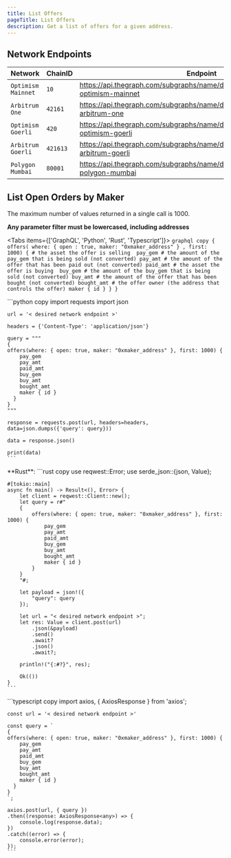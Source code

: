 ```yaml
---
title: List Offers
pageTitle: List Offers
description: Get a list of offers for a given address.
---
```


 
## Network Endpoints

| Network            | ChainID  | Endpoint                                                                             |
|--------------------|----------|--------------------------------------------------------------------------------------|
| `Optimism Mainnet` | `10`     | https://api.thegraph.com/subgraphs/name/denverbaumgartner/rubiconv2-optimism-mainnet |
| `Arbitrum One`     | `42161`  | https://api.thegraph.com/subgraphs/name/denverbaumgartner/rubiconv2-arbitrum-one     |
| `Optimism Goerli`  | `420`    | https://api.thegraph.com/subgraphs/name/denverbaumgartner/rubiconv2-optimism-goerli  |
| `Arbitrum Goerli`  | `421613` | https://api.thegraph.com/subgraphs/name/denverbaumgartner/rubiconv2-arbitrum-goerli  |             |
| `Polygon Mumbai`   | `80001`  | https://api.thegraph.com/subgraphs/name/denverbaumgartner/rubiconv2-polygon-mumbai   |             |

## List Open Orders by Maker

The maximum number of values returned in a single call is 1000.

**Any parameter filter must be lowercased, including addresses**

<Tabs items={['GraphQL', 'Python', 'Rust', 'Typescript']}>
  <Tab>
    ```graphql copy
    {
    offers( where: { open : true, maker: "0xmaker_address" } , first: 1000) {
        # the asset the offer is selling 
        pay_gem
        # the amount of the pay_gem that is being sold (not converted)
        pay_amt
        # the amount of the offer that has been paid out (not converted)
        paid_amt
        # the asset the offer is buying 
        buy_gem
        # the amount of the buy_gem that is being sold (not converted)
        buy_amt
        # the amount of the offer that has been bought (not converted)
        bought_amt
        # the offer owner (the address that controls the offer)
        maker { id }
      }
    }
    ```

  </Tab>
  <Tab>
    ```python copy
    import requests
    import json

    url = '< desired network endpoint >'

    headers = {'Content-Type': 'application/json'}

    query = """
    {
    offers(where: { open: true, maker: "0xmaker_address" }, first: 1000) {
        pay_gem
        pay_amt
        paid_amt
        buy_gem
        buy_amt
        bought_amt
        maker { id }
      }
    }
    """

    response = requests.post(url, headers=headers, data=json.dumps({'query': query}))

    data = response.json()

    print(data)
    ```
  </Tab>

  <Tab>
    **Rust**: 
    ```rust copy
    use reqwest::Error;
    use serde_json::{json, Value};

    #[tokio::main]
    async fn main() -> Result<(), Error> {
        let client = reqwest::Client::new();
        let query = r#"
        {
            offers(where: { open: true, maker: "0xmaker_address" }, first: 1000) {
                pay_gem
                pay_amt
                paid_amt
                buy_gem
                buy_amt
                bought_amt
                maker { id }
            }
        }
        "#;

        let payload = json!({
            "query": query
        });

        let url = "< desired network endpoint >";
        let res: Value = client.post(url)
            .json(&payload)
            .send()
            .await?
            .json()
            .await?;

        println!("{:#?}", res);

        Ok(())
    }
    ```

  </Tab>

  <Tab>
    ```typescript copy
    import axios, { AxiosResponse } from 'axios';

    const url = '< desired network endpoint >'

    const query = `
    {
    offers(where: { open: true, maker: "0xmaker_address" }, first: 1000) {
        pay_gem
        pay_amt
        paid_amt
        buy_gem
        buy_amt
        bought_amt
        maker { id }
      }
    }
    `;

    axios.post(url, { query })
    .then((response: AxiosResponse<any>) => {
        console.log(response.data);
    })
    .catch((error) => {
        console.error(error);
    });
    ```
  </Tab>
</Tabs>
